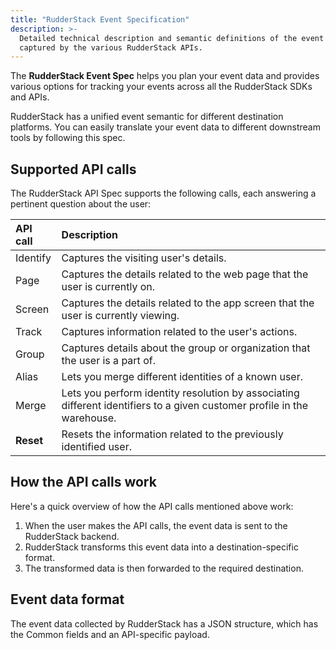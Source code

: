 ```yaml
---
title: "RudderStack Event Specification"
description: >-
  Detailed technical description and semantic definitions of the event data
  captured by the various RudderStack APIs.
---
```


The **RudderStack Event Spec** helps you plan your event data and provides various options for tracking your events across all the RudderStack SDKs and APIs.

<div class="successBlock">
RudderStack has a unified event semantic for different destination platforms. You can easily translate your event data to different downstream tools by following this spec.
</div>

## Supported API calls

The RudderStack API Spec supports the following calls, each answering a pertinent question about the user:

| **API call**          |**Description**             |
| :-------------------- |:-------------------------- |
| <Link to="/event-spec/standard-events/identify/">Identify</Link>  | Captures the visiting user's details.  |
| <Link to="/event-spec/standard-events/page/">Page</Link>  | Captures the details related to the web page that the user is currently on.               |
| <Link to="/event-spec/standard-events/screen/">Screen</Link>  | Captures the details related to the app screen that the user is currently viewing.    |
| <Link to="/event-spec/standard-events/track/">Track</Link>  | Captures information related to the user's actions.                                     |
| <Link to="/event-spec/standard-events/group/">Group</Link>  | Captures details about the group or organization that the user is a part of. |
| <Link to="/event-spec/standard-events/alias/">Alias</Link>  | Lets you merge different identities of a known user.                   |
| <Link to="/event-spec/standard-events/merge/">Merge</Link> | Lets you perform identity resolution by associating different identifiers to a given customer profile in the warehouse. | 
| **Reset**              | Resets the information related to the previously identified user.                         |

## How the API calls work

Here's a quick overview of how the API calls mentioned above work:

1. When the user makes the API calls, the event data is sent to the RudderStack backend.
2. RudderStack transforms this event data into a destination-specific format.
3. The transformed data is then forwarded to the required destination.

## Event data format

The event data collected by RudderStack has a JSON structure, which has the <Link to="/event-spec/standard-events/common-fields/">Common fields</Link> and an API-specific payload.


